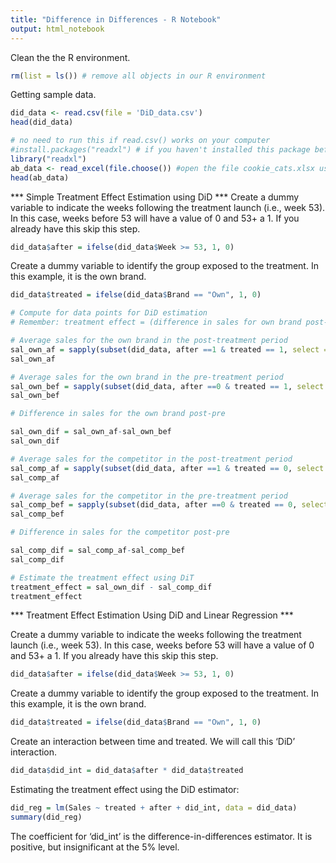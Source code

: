 ---
title: "Difference in Differences - R Notebook"
output: html_notebook
---


Clean the the R environment.
```{r}
rm(list = ls()) # remove all objects in our R environment
```

Getting sample data.

```{r}
did_data <- read.csv(file = 'DiD_data.csv')
head(did_data)
```

```{r}
# no need to run this if read.csv() works on your computer
#install.packages("readxl") # if you haven't installed this package before
library("readxl")
ab_data <- read_excel(file.choose()) #open the file cookie_cats.xlsx using the menu
head(ab_data)
```


*** Simple Treatment Effect Estimation using DiD ***
Create a dummy variable to indicate the weeks following the treatment launch (i.e., week 53). In this case, weeks before 53 will have a value of 0 and 53+ a 1. If you already have this skip this step.

```{r}
did_data$after = ifelse(did_data$Week >= 53, 1, 0)
```

Create a dummy variable to identify the group exposed to the treatment. In this
example, it is the own brand.

```{r}
did_data$treated = ifelse(did_data$Brand == "Own", 1, 0)
```


```{r}
# Compute for data points for DiD estimation
# Remember: treatment effect = (difference in sales for own brand post-pre) - (difference in sales for competitor post-pre)

# Average sales for the own brand in the post-treatment period
sal_own_af = sapply(subset(did_data, after ==1 & treated == 1, select = Sales), mean)
sal_own_af
```

```{r}
# Average sales for the own brand in the pre-treatment period
sal_own_bef = sapply(subset(did_data, after ==0 & treated == 1, select = Sales), mean)
sal_own_bef
```
```{r}
# Difference in sales for the own brand post-pre

sal_own_dif = sal_own_af-sal_own_bef
sal_own_dif
```


```{r}
# Average sales for the competitor in the post-treatment period
sal_comp_af = sapply(subset(did_data, after ==1 & treated == 0, select = Sales), mean)
sal_comp_af
```

```{r}
# Average sales for the competitor in the pre-treatment period
sal_comp_bef = sapply(subset(did_data, after ==0 & treated == 0, select = Sales), mean)
sal_comp_bef
```
```{r}
# Difference in sales for the competitor post-pre

sal_comp_dif = sal_comp_af-sal_comp_bef
sal_comp_dif
```

```{r}
# Estimate the treatment effect using DiT
treatment_effect = sal_own_dif - sal_comp_dif
treatment_effect

```

*** Treatment Effect Estimation Using DiD and Linear Regression  ***


Create a dummy variable to indicate the weeks following the treatment launch (i.e., week 53). In this case, weeks before 53 will have a value of 0 and 53+ a 1. If you already have this skip this step.

```{r}
did_data$after = ifelse(did_data$Week >= 53, 1, 0)
```

Create a dummy variable to identify the group exposed to the treatment. In this
example, it is the own brand.

```{r}
did_data$treated = ifelse(did_data$Brand == "Own", 1, 0)
```

Create an interaction between time and treated. We will call this ‘DiD’ interaction.

```{r}
did_data$did_int = did_data$after * did_data$treated
```

Estimating the treatment effect using the DiD estimator:

```{r}
did_reg = lm(Sales ~ treated + after + did_int, data = did_data)
summary(did_reg)
```

The coefficient for ‘did_int’ is the difference-in-differences
estimator. It is positive, but insignificant at the 5% level.







